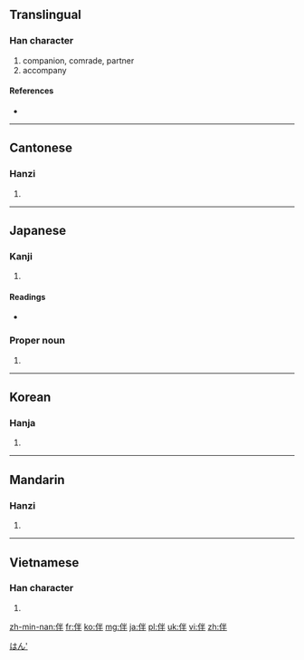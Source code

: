{{also|件}}
==Translingual==

===Han character===
{{Han char|rn=9|rad=人|as=05|sn=7|four=2925<sub>0</sub>|canj=人火手 (OFQ)|ids=⿰[[亻]][[半]]}}

# companion, comrade, partner
# accompany

====References====
* {{Han ref|kx=0096.230|dkj=00475|dj=0205.090|hdz=10139.010|uh=4F34|ud=20276|bh=A6F1|bd=42737}}

----

==Cantonese==

===Hanzi===
{{yue-hanzi|jyut=[[bun6]], [[pun5]]|y=bun6, pun5}}

# {{defn|lang=yue|sort=人05}}

----

==Japanese==

===Kanji===
{{ja-kanji|grade=c|rs=人05}}

# {{defn|lang=ja|sort=人05}}

====Readings====
* {{ja-readings|on=[[はん]] (han), [[ばん]] (ban)|kun=[[ともなう]] (tomonau), [[とも]] (tomo)}}

===Proper noun===
{{ja-pos|k|proper|hira=ばん|rom=Ban|hidx=はん'}}

# {{surname|lang=ja}}

[[Category:Japanese surnames|はん']]

----

==Korean==

===Hanja===
{{ko-hanja|hangeul=반|rv=ban|mr=pan}}

# {{defn|lang=ko|sort=人05}}

----

==Mandarin==

===Hanzi===
{{cmn-hanzi|pin=[[bàn]] ([[ban4]])|wg=pan<sup>4</sup>}}

# {{defn|lang=cmn|sort=人05}}

----

==Vietnamese==

===Han character===
{{vi-hantu|[[bạn]]|rs=人05}}

# {{defn|lang=vi|sort=人05}}

[[zh-min-nan:伴]]
[[fr:伴]]
[[ko:伴]]
[[mg:伴]]
[[ja:伴]]
[[pl:伴]]
[[uk:伴]]
[[vi:伴]]
[[zh:伴]]
